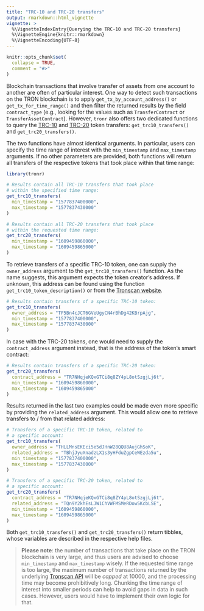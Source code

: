```yaml
---
title: "TRC-10 and TRC-20 transfers"
output: rmarkdown::html_vignette
vignette: >
  %\VignetteIndexEntry{Querying the TRC-10 and TRC-20 transfers}
  %\VignetteEngine{knitr::rmarkdown}
  %\VignetteEncoding{UTF-8}
---
```


```r
knitr::opts_chunk$set(
  collapse = TRUE,
  comment = "#>"
)
```

Blockchain transactions that involve transfer of assets from one account to another are often of particular interest. One way to detect such transactions on the TRON blockchain is to apply `get_tx_by_account_address()` or `get_tx_for_time_range()` and then filter the returned results by the field `contract_type` (e.g., looking for the values such as `TransferContract` or `TransferAssetContract`). However, `tronr` also offers two dedicated functions to query the [TRC-10](https://developers.tron.network/docs/trc10 "TRC-10 tokens") and [TRC-20](https://developers.tron.network/docs/trc20 "TRC-20 tokens") token transfers: `get_trc10_transfers()` and `get_trc20_transfers()`.

The two functions have almost identical arguments. In particular, users can specify the time range of interest with the `min_timestamp` and `max_timestamp` arguments. If no other parameters are provided, both functions will return all transfers of the respective tokens that took place within that time range:

```r
library(tronr)

# Results contain all TRC-10 transfers that took place
# within the specified time range:
get_trc10_transfers(
  min_timestamp = "1577837400000",
  max_timestamp = "1577837430000"
)

# Results contain all TRC-20 transfers that took place
# within the requested time range:
get_trc20_transfers(
  min_timestamp = "1609459860000",
  max_timestamp = "1609459865000"
)
```

To retrieve transfers of a specific TRC-10 token, one can supply the `owner_address` argument to the `get_trc10_transfers()` function. As the name suggests, this argument expects the token creator's address. If unknown, this address can be found using the function `get_trc10_token_description()` or from the [Tronscan website](https://tronscan.org/#/tokens/list).

```r
# Results contain transfers of a specific TRC-10 token:
get_trc10_transfers(
  owner_address = "TF5Bn4cJCT6GVeUgyCN4rBhDg42KBrpAjg",
  min_timestamp = "1577837400000",
  max_timestamp = "1577837430000"
)
```

In case with the TRC-20 tokens, one would need to supply the `contract_address` argument instead, that is the address of the token's smart contract:

```r
# Results contain transfers of a specific TRC-20 token:
get_trc20_transfers(
  contract_address = "TR7NHqjeKQxGTCi8q8ZY4pL8otSzgjLj6t",
  min_timestamp = "1609459860000",
  max_timestamp = "1609459865000"
)
```

Results returned in the last two examples could be made even more specific by providing the `related_address` argument. This would allow one to retrieve transfers to / from that related address:

```r
# Transfers of a specific TRC-10 token, related to
# a specific account:
get_trc10_transfers(
  owner_address = "THLLMnsEKEci5e5dJHnW28QQU8AujGhSoK",
  related_address = "TBhjJyuXnadzLX1s3yHFduZgpCeWEzda5u",
  min_timestamp = "1577837400000",
  max_timestamp = "1577837430000"
)

# Transfers of a specific TRC-20 token, related to
# a specific account:
get_trc20_transfers(
  contract_address = "TR7NHqjeKQxGTCi8q8ZY4pL8otSzgjLj6t",
  related_address = "TQn9Y2khEsLJW1ChVWFMSMeRDow5KcbLSE",
  min_timestamp = "1609459860000",
  max_timestamp = "1609459865000"
)
```

Both `get_trc10_transfers()` and `get_trc20_transfers()` return tibbles, whose variables are described in the respective help files.

> **Please note**: the number of transactions that take place on the TRON blockchain is very large, and thus users are advised to choose `min_timestamp` and `max_timestamp` wisely. If the requested time range is too large, the maximum number of transactions returned by the underlying [Tronscan API](https://github.com/tronscan/tronscan-frontend/blob/master/document/api.md "Tronscan frontend API") will be *capped* at 10000, and the processing time may become prohibitively long. Chunking the time range of interest into smaller periods can help to avoid gaps in data in such cases. However, users would have to implement their own logic for that.
